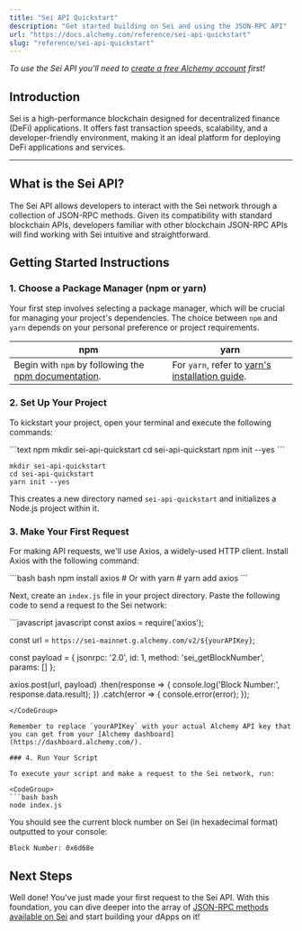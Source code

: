 ```yaml
---
title: "Sei API Quickstart"
description: "Get started building on Sei and using the JSON-RPC API"
url: "https://docs.alchemy.com/reference/sei-api-quickstart"
slug: "reference/sei-api-quickstart"
---
```


*To use the Sei API you'll need to [create a free Alchemy account](https://dashboard.alchemy.com/signup) first!*

## Introduction

Sei is a high-performance blockchain designed for decentralized finance (DeFi) applications. It offers fast transaction speeds, scalability, and a developer-friendly environment, making it an ideal platform for deploying DeFi applications and services.

***

## What is the Sei API?

The Sei API allows developers to interact with the Sei network through a collection of JSON-RPC methods. Given its compatibility with standard blockchain APIs, developers familiar with other blockchain JSON-RPC APIs will find working with Sei intuitive and straightforward.

## Getting Started Instructions

### 1. Choose a Package Manager (npm or yarn)

Your first step involves selecting a package manager, which will be crucial for managing your project's dependencies. The choice between `npm` and `yarn` depends on your personal preference or project requirements.

| npm                                                                                                                       | yarn                                                                                                |
| ------------------------------------------------------------------------------------------------------------------------- | --------------------------------------------------------------------------------------------------- |
| Begin with `npm` by following the [npm documentation](https://docs.npmjs.com/downloading-and-installing-node-js-and-npm). | For `yarn`, refer to [yarn's installation guide](https://classic.yarnpkg.com/lang/en/docs/install). |

### 2. Set Up Your Project

To kickstart your project, open your terminal and execute the following commands:

<CodeGroup>
  ```text npm
  mkdir sei-api-quickstart
  cd sei-api-quickstart
  npm init --yes
  ```

  ```text yarn
  mkdir sei-api-quickstart
  cd sei-api-quickstart
  yarn init --yes
  ```
</CodeGroup>

This creates a new directory named `sei-api-quickstart` and initializes a Node.js project within it.

### 3. Make Your First Request

For making API requests, we'll use Axios, a widely-used HTTP client. Install Axios with the following command:

<CodeGroup>
  ```bash bash
  npm install axios
  # Or with yarn
  # yarn add axios
  ```
</CodeGroup>

Next, create an `index.js` file in your project directory. Paste the following code to send a request to the Sei network:

<CodeGroup>
  ```javascript javascript
  const axios = require('axios');

  const url = `https://sei-mainnet.g.alchemy.com/v2/${yourAPIKey}`;

  const payload = {
    jsonrpc: '2.0',
    id: 1,
    method: 'sei_getBlockNumber',
    params: []
  };

  axios.post(url, payload)
    .then(response => {
      console.log('Block Number:', response.data.result);
    })
    .catch(error => {
      console.error(error);
    });
  ```
</CodeGroup>

Remember to replace `yourAPIKey` with your actual Alchemy API key that you can get from your [Alchemy dashboard](https://dashboard.alchemy.com/).

### 4. Run Your Script

To execute your script and make a request to the Sei network, run:

<CodeGroup>
  ```bash bash
  node index.js
  ```
</CodeGroup>

You should see the current block number on Sei (in hexadecimal format) outputted to your console:

```shell
Block Number: 0x6d68e
```

## Next Steps

Well done! You've just made your first request to the Sei API. With this foundation, you can dive deeper into the array of [JSON-RPC methods available on Sei](/reference/sei-api-endpoints) and start building your dApps on it!
